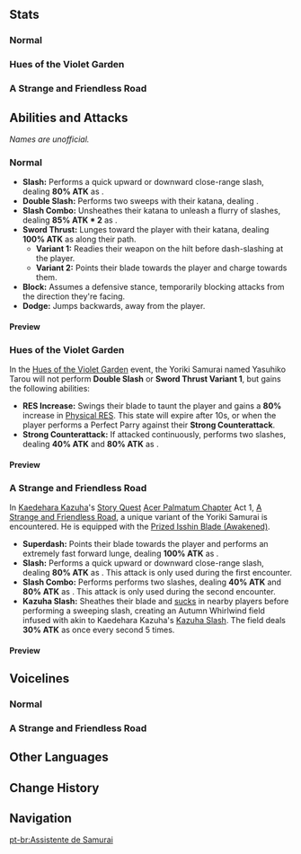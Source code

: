{{Enemy Infobox
|image    = Enemy Yoriki Samurai Icon.png
|type     = Quest Enemies
|group    = Shogunate Samurai
|family   = Other Human Factions
|faction  = Shogun's Army
|ability1 = Directional Shield
|ability2 = Vacuum Field
|element  = Electro
}}
{{Enemy Intro|name='''Yoriki Samurai'''}}

==Stats==
===Normal===
{{Enemy Stats
|phys_res  = -20%

|hp_ratio  = 3.6
|hp_type   = 2
|atk_ratio = 3
}}

===Hues of the Violet Garden===
{{Enemy Stats
|res1      = Normal
|phys_res  = -20%

|res2      = Buffed
|phys_res2 = 60%

|hp_ratio  = 6.4
|hp_type   = 2
|atk_ratio = 1.2
}}

===A Strange and Friendless Road===
{{Enemy Stats
|phys_res  = -20%

|hp_ratio  = 6.4
|hp_type   = 2
|atk_ratio = 1.2
}}

==Abilities and Attacks==
''Names are unofficial.''

===Normal===
*'''Slash:''' Performs a quick upward or downward close-range slash, dealing '''80% ATK''' as {{Color|Physical DMG}}.
*'''Double Slash:''' Performs two sweeps with their katana, dealing {{Color|Physical DMG}}.
*'''Slash Combo:''' Unsheathes their katana to unleash a flurry of slashes, dealing '''85% ATK * 2''' as {{Color|Physical DMG}}.
*'''Sword Thrust:''' Lunges toward the player with their katana, dealing '''100% ATK''' as {{Color|Physical DMG}} along their path.
**'''Variant 1:''' Readies their weapon on the hilt before dash-slashing at the player.
**'''Variant 2:''' Points their blade towards the player and charge towards them.
*'''Block:''' Assumes a defensive stance, temporarily blocking attacks from the direction they're facing.
*'''Dodge:''' Jumps backwards, away from the player.

====Preview====
{{Preview
|size=185px
|file1    = Yoriki Samurai Slash Up
|caption1 = Slash (Upward)

|file2    = Yoriki Samurai Slash Down
|caption2 = Slash (Downward)

|file3    = Yoriki Samurai Double Slash
|caption3 = Double Slash

|file4    = Yoriki Samurai Slash Combo
|caption4 = Slash Combo

|file5    = Yoriki Samurai Sword Lunge 1
|caption5 = Sword Lunge (Variant 1)

|file6    = Yoriki Samurai Sword Lunge 2
|caption6 = Sword Lunge (Variant 2)

|file7    = Yoriki Samurai Block
|caption7 = Block
}}

===Hues of the Violet Garden===
In the [[Hues of the Violet Garden/Clash of Lone Blades|Hues of the Violet Garden]] event, the Yoriki Samurai named Yasuhiko Tarou will not perform '''Double Slash''' or '''Sword Thrust Variant 1''', but gains the following abilities:

*'''RES Increase:''' Swings their blade to taunt the player and gains a '''80%''' increase in [[Physical RES]]. This state will expire after 10s, or when the player performs a Perfect Parry against their '''Strong Counterattack'''.
*'''Strong Counterattack:''' If attacked continuously, performs two slashes, dealing '''40% ATK''' and '''80% ATK''' as {{Color|Physical DMG}}.

====Preview====
{{Preview
|size=185px
|file1    = Yoriki Samurai Event DEF Increase
|caption1 = RES Increase

|file2    = Yoriki Samurai Event Strong Counterattack
|caption2 = Strong Counterattack
}}

===A Strange and Friendless Road===
In [[Kaedehara Kazuha]]'s [[Story Quest]] [[Acer Palmatum Chapter]] Act 1, [[A Strange and Friendless Road]], a unique variant of the Yoriki Samurai is encountered. He is equipped with the [[Prized Isshin Blade (Awakened)]].

*'''Superdash:''' Points their blade towards the player and performs an extremely fast forward lunge, dealing '''100% ATK''' as {{Color|Physical DMG}}.
*'''Slash:''' Performs a quick upward or downward close-range slash, dealing '''80% ATK''' as {{Color|Physical DMG}}. This attack is only used during the first encounter.
*'''Slash Combo:''' Performs performs two slashes, dealing '''40% ATK''' and '''80% ATK''' as {{Color|Physical DMG}}. This attack is only used during the second encounter.
*'''Kazuha Slash:''' Sheathes their blade and [[Vacuum Field|sucks]] in nearby players before performing a sweeping slash, creating an Autumn Whirlwind field infused with {{Electro}} akin to Kaedehara Kazuha's [[Kazuha Slash]]. The field deals '''30% ATK''' as {{Color|AoE Electro DMG}} once every second 5 times.

====Preview====
{{Preview
|size=185px
|file1    = Yoriki Samurai Quest Superdash
|caption1 = Superdash

|file2    = Yoriki Samurai Quest Slash Up
|caption2 = Slash (Upward)

|file3    = Yoriki Samurai Quest Slash Down
|caption3 = Slash (Downward)

|file4    = Yoriki Samurai Quest Slash Combo
|caption4 = Slash Combo

|file5    = Yoriki Samurai Quest Kazuha Slash
|caption5 = Kazuha Slash
}}

==Voicelines==
===Normal===
{{VO/Enemy
|enemy                   = Yoriki Samurai
|vo_01_00_title          = Spotting the Player
|vo_01_01_file           = VO {lang}{name} - Teach Me A Lesson.ogg
|vo_01_01_tx_en          = Teach me a lesson.
|vo_01_01_tx_zhs         = 
|vo_01_01_tx_zht         = 
|vo_01_01_tx_ja          = 
|vo_01_01_tx_ko          = 
|vo_01_02_file           = VO {lang}{name} - Brace Yourself.ogg
|vo_01_02_tx_en          = Brace yourself.
|vo_01_02_tx_zhs         = 
|vo_01_02_tx_zht         = 
|vo_01_02_tx_ja          = 
|vo_01_02_tx_ko          = 

|vo_02_00_title          = Sword Lunge
|vo_02_01_file           = VO {lang}{name} - Show Me What Youve Got.ogg
|vo_02_01_tx_en          = Show me what you've got!
|vo_02_01_tx_zhs         = 
|vo_02_01_tx_zht         = 
|vo_02_01_tx_ja          = 
|vo_02_01_tx_ko          = 

|vo_03_00_title          = Slash Combo
|vo_03_01_file           = VO {lang}{name} - Watch Your Step.ogg
|vo_03_01_tx_en          = Watch your step!
|vo_03_01_tx_zhs         = 
|vo_03_01_tx_zht         = 
|vo_03_01_tx_ja          = 
|vo_03_01_tx_ko          = 
|vo_03_02_file           = VO {lang}{name} - Allow Me To Strike First.ogg
|vo_03_02_tx_en          = Allow me to strike first!
|vo_03_02_tx_zhs         = 
|vo_03_02_tx_zht         = 
|vo_03_02_tx_ja          = 
|vo_03_02_tx_ko          = 

|vo_04_00_title          = Double Slash
|vo_04_01_file           = VO {lang}{name} - Clear Cut.ogg
|vo_04_01_tx_en          = Clear cut!
|vo_04_01_tx_zhs         = 
|vo_04_01_tx_zht         = 
|vo_04_01_tx_ja          = 
|vo_04_01_tx_ko          = 
|vo_04_02_file           = VO {lang}{name} - Slash.ogg
|vo_04_02_tx_en          = Slash!
|vo_04_02_tx_zhs         = 
|vo_04_02_tx_zht         = 
|vo_04_02_tx_ja          = 
|vo_04_02_tx_ko          = 

|vo_05_00_title          = Slash
|vo_05_01_file           = VO {lang}{name} - Hyah.ogg
|vo_05_01_tx_en          = Hyah!
|vo_05_01_tx_zhs         = 
|vo_05_01_tx_zht         = 
|vo_05_01_tx_ja          = 
|vo_05_01_tx_ko          = 

|vo_06_00_title          = Attacking
|vo_06_01_file           = VO {lang}{name} - A Worthy Opponent.ogg
|vo_06_01_tx_en          = A worthy opponent.
|vo_06_01_tx_zhs         = 
|vo_06_01_tx_zht         = 
|vo_06_01_tx_ja          = 
|vo_06_01_tx_ko          = 

|vo_07_00_title          = Double Slash
|vo_07_01_file           = VO {lang}{name} - Dont Hold Back.ogg
|vo_07_01_tx_en          = Don't hold back.
|vo_07_01_tx_zhs         = 
|vo_07_01_tx_zht         = 
|vo_07_01_tx_ja          = 
|vo_07_01_tx_ko          = 
|vo_07_02_file           = VO {lang}{name} - I Dare You.ogg
|vo_07_02_tx_en          = I dare you!
|vo_07_02_tx_zhs         = 
|vo_07_02_tx_zht         = 
|vo_07_02_tx_ja          = 
|vo_07_02_tx_ko          = 

|vo_08_00_title          = Defeated
|vo_08_01_file           = VO {lang}{name} - I Need To Train Harder.ogg
|vo_08_01_tx_en          = I need to... train harder...
|vo_08_01_tx_zhs         = 
|vo_08_01_tx_zht         = 
|vo_08_01_tx_ja          = 
|vo_08_01_tx_ko          = 
|vo_08_02_file           = VO {lang}{name} - Ive Been Bested Well.ogg
|vo_08_02_tx_en          = I've been... bested well...
|vo_08_02_tx_zhs         = 
|vo_08_02_tx_zht         = 
|vo_08_02_tx_ja          = 
|vo_08_02_tx_ko          = 
}}

===A Strange and Friendless Road===
{{VO/Enemy
|enemy                   = Yoriki Samurai
|vo_01_00_title          = Attacking
|vo_01_01_file           = VO {lang}{name} - Submit To Me.ogg
|vo_01_01_tx_en          = Submit to me!
|vo_01_01_tx_zhs         = 
|vo_01_01_tx_zht         = 
|vo_01_01_tx_ja          = 
|vo_01_01_tx_ko          = 
|vo_01_02_file           = VO {lang}{name} - Join Me And Sever That Divine Light.ogg
|vo_01_02_tx_en          = Join me, and sever that divine light!
|vo_01_02_tx_zhs         = 
|vo_01_02_tx_zht         = 
|vo_01_02_tx_ja          = 
|vo_01_02_tx_ko          = 
|vo_01_03_file           = VO {lang}{name} - We Shall Rewrite History.ogg
|vo_01_03_tx_en          = We shall rewrite history!
|vo_01_03_tx_zhs         = 
|vo_01_03_tx_zht         = 
|vo_01_03_tx_ja          = 
|vo_01_03_tx_ko          = 
}}

==Other Languages==
{{Other Languages
|en      = Yoriki Samurai
|zhs     = 寄骑武士
|zhs_rm  = Jìqí Wǔshì
|zht     = 寄騎武士
|zht_rm  = Jìqí Wǔshì
|zh_tl   = Yoriki Samurai{{Sino|zh|ja}}
|ja      = 寄騎武士
|ja_rm   = Yoriki Bushi
|ja_tl   = Yoriki Samurai
|ko      = 요리키 무사
|ko_rm   = Yoriki Musa
|ko_tl   = Yoriki Samurai
|es      = Asistente de Samurái
|es_tl   = Samurai's Assistant
|fr      = Samouraï yoriki
|fr_tl   = Yoriki Samurai
|ru      = Самурай-ёрики
|ru_tl   = Yoriki Samurai
|th      = Yoriki Samurai
|vi      = Yoriki Samurai
|de      = Yoriki-Samurai
|id      = Yoriki Samurai
|pt      = Assistente de Samurai
|pt_tl   = Samurai's Assistant
}}

==Change History==
{{Change History|2.0}}

==Navigation==
{{Enemy Navbox|Special}}

[[pt-br:Assistente de Samurai]]
